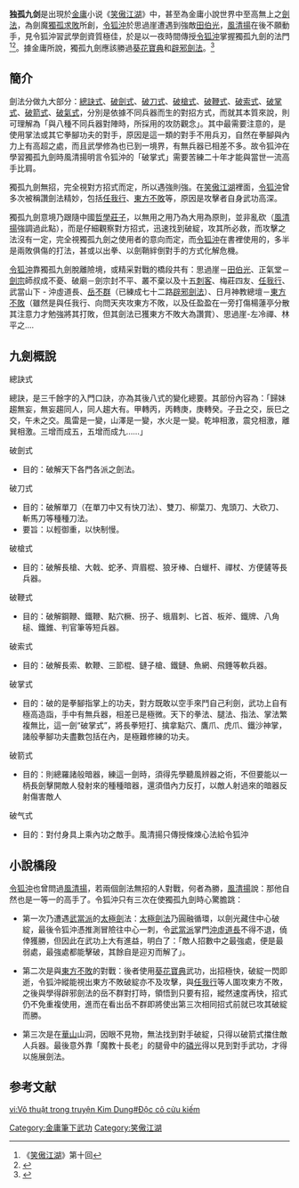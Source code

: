 {{金庸武功
|名称=獨孤九劍
|小说=《[[笑傲江湖|笑傲江湖]]》
|门派=無
|类型=劍法
|创始人=[[獨孤求敗|獨孤求敗]]
|人物=[[獨孤求敗|獨孤求敗]]<br />[[風清揚|風清揚]]<br />[[令狐沖|令狐沖]]

}}
'''独孤九剑'''是出現於[[金庸|金庸]]小说《[[笑傲江湖|笑傲江湖]]》中，甚至為金庸小說世界中至高無上之[[劍術|劍法]]，為劍魔[[獨孤求敗|獨孤求敗]]所創，[[令狐沖|令狐沖]]於思過崖遭遇到強敵[[田伯光|田伯光]]，[[風清揚|風清揚]]在後不願動手，見令狐沖習武學劍資質極佳，於是以一夜時間傳授[[令狐沖|令狐沖]]掌握獨孤九劍的法門<ref>《[[笑傲江湖|笑傲江湖]]》第十回</ref><ref>{{cite news|title=天山武林大会引关注 盘点金庸武侠剧10大奇功 |url=http://news.jwb.com.cn/art/2013/8/3/art_189_3335022.html |accessdate=2013-12-04 |newspaper=今晚网 |deadurl=yes |archiveurl=https://web.archive.org/web/20131211230317/http://news.jwb.com.cn/art/2013/8/3/art_189_3335022.html |archivedate=2013-12-11 }}</ref>。據金庸所說，獨孤九劍應該勝過[[葵花寶典|葵花寶典]]和[[辟邪劍法|辟邪劍法]]。<ref>{{Cite web |url=http://jinyong.ylib.com.tw/lib/jynews33.htm |title=金庸一百問 |accessdate=2019-05-13 |archive-date=2011-07-26 |archive-url=https://web.archive.org/web/20110726012539/http://jinyong.ylib.com.tw/lib/jynews33.htm |dead-url=no }}</ref>

==簡介==
劍法分做九大部分：[[獨孤九劍#總訣式|總訣式]]、[[獨孤九劍#破劍式|破劍式]]、[[獨孤九劍#破刀式|破刀式]]、[[獨孤九劍#破槍式|破槍式]]、[[獨孤九劍#破鞭式|破鞭式]]、[[獨孤九劍#破索式|破索式]]、[[獨孤九劍#破掌式|破掌式]]、[[獨孤九劍#破箭式|破箭式]]、[[獨孤九劍#破氣式|破氣式]]，分別是依據不同兵器而生的對招方式，而就其本質來說，則可理解為「與八種不同兵器對陣時，所採用的攻防觀念」。其中最需要注意的，是使用掌法或其它拳腳功夫的對手，原因是這一類的對手不用兵刃，自然在拳腳與內力上有高超之處，而且武學修為也已到一境界，有無兵器已相差不多。故令狐沖在學習獨孤九劍時風清揚明言令狐沖的「破掌式」需要苦練二十年才能與當世一流高手比肩。

獨孤九劍無招，完全視對方招式而定，所以遇強則強。在[[笑傲江湖|笑傲江湖]]裡面，[[令狐沖|令狐沖]]曾多次被稱讚劍法精妙，包括[[任我行|任我行]]、[[東方不敗|東方不敗]]等，原因是攻擊者自身武功高深。

獨孤九劍意境乃跟隨中國[[哲學|哲學]][[莊子|莊子]]，以無用之用乃為大用為原則，並非亂砍（[[風清揚|風清揚]]強調過此點），而是仔細觀察對方招式，迅速找到破綻，攻其所必救，而攻擊之法沒有一定，完全視獨孤九劍之使用者的意向而定，而[[令狐沖|令狐沖]]在書裡使用的，多半是兩敗俱傷的打法，甚或以出拳、以劍鞘絆倒對手的方式化解危機。

[[令狐沖|令狐沖]]靠獨孤九劍脫離險境，或精采對戰的橋段共有：思過崖－[[田伯光|田伯光]]、正氣堂－[[劍宗|劍宗]]師叔成不憂、破廟－劍宗封不平、叢不棄以及十五[[刺客|刺客]]、梅莊四友、[[任我行|任我行]]、武當山下 - 沖虛道長、[[岳不群|岳不群]]（已練成七十二路[[辟邪劍法|辟邪劍法]]）、日月神教總壇－[[東方不敗|東方不敗]]（雖然是與任我行、向問天夾攻東方不敗，以及任盈盈在一旁打傷楊蓮亭分散其注意力才勉強將其打敗，但其劍法已獲東方不敗大為讚賞）、思過崖-左冷禪、林平之....

==九劍概說==
;總訣式
總訣，是三千餘字的入門口訣，亦為其後八式的變化總要。其部份內容為：「歸妹趨無妄，無妄趨同人，同人趨大有。甲轉丙，丙轉庚，庚轉癸。子丑之交，辰巳之交，午未之交。風雷是一變，山澤是一變，水火是一變。乾坤相激，震兌相激，離巽相激。三增而成五，五增而成九……」

;破劍式
* 目的：破解天下各門各派之劍法。

;破刀式
* 目的：破解單刀（在單刀中又有快刀法）、雙刀、柳葉刀、鬼頭刀、大砍刀、斬馬刀等種種刀法。
* 要旨：以輕御重，以快制慢。

;破槍式
* 目的：破解長槍、大戟、蛇矛、齊眉棍、狼牙棒、白蠟杆、禪杖、方便鏟等長兵器。

;破鞭式
* 目的：破解鋼鞭、鐵鞭、點穴橛、拐子、蛾眉刺、匕首、板斧、鐵牌、八角槌、鐵錐、判官筆等短兵器。

;破索式
* 目的：破解長索、軟鞭、三節棍、鏈子槍、鐵鏈、魚網、飛錘等軟兵器。

;破掌式
* 目的：破的是拳腳指掌上的功夫，對方既敢以空手來鬥自己利劍，武功上自有極高造詣，手中有無兵器，相差已是極微。天下的拳法、腿法、指法、掌法繁複無比，這一劍“破掌式”，將長拳短打、擒拿點穴、鷹爪、虎爪、鐵沙神掌，諸般拳腳功夫盡數包括在內，是極難修練的功夫。

;破箭式
* 目的：則總羅諸般暗器，練這一劍時，須得先學聽風辨器之術，不但要能以一柄長劍擊開敵人發射來的種種暗器，還須借內力反打，以敵人射過來的暗器反射傷害敵人

;破气式
* 目的：對付身具上乘內功之敵手。風清揚只傳授條煉心法給令狐沖

==小說橋段==
[[令狐沖|令狐沖]]也曾問過[[風清揚|風清揚]]，若兩個劍法無招的人對戰，何者為勝，[[風清揚|風清揚]]說：那他自然也是一等一的高手了。令狐沖只有三次在使獨孤九劍時心驚膽跳：
*第一次乃遭遇[[武當派|武當派]]的[[太極劍|太極劍]]法：[[太極劍|太極劍法]]乃圓融循環，以劍光藏住中心破綻，最後令狐沖憑推測冒險往中心一刺，令[[武當派|武當派]]掌門[[沖虛道長|沖虛道長]]不得不退，僥倖獲勝，但因此在武功上大有進益，明白了：「敵人招數中之最強處，便是最弱處，最強處都能擊破，其餘自是迎刃而解了」。

*第二次是與[[東方不敗|東方不敗]]的對戰：後者使用[[葵花寶典|葵花寶典]]武功，出招極快，破綻一閃即逝，令狐沖縱能視出東方不敗破綻亦不及攻擊，與[[任我行|任我行]]等人圍攻東方不敗，之後與學得辟邪劍法的岳不群對打時，領悟到只要有招，縱然速度再快，招式仍不免重複使用，進而在看出岳不群即將使出第三次相同招式前就已攻其破綻而勝。

*第三次是在[[華山|華山]]山洞，因眼不見物，無法找到對手破綻，只得以破箭式擋住敵人兵器。最後意外靠「魔教十長老」的腿骨中的[[磷光|磷光]]得以見到對手武功，才得以施展劍法。

==参考文献==
{{reflist}}

[[Category:金庸筆下武功|Category:金庸筆下武功]]
[[Category:笑傲江湖|Category:笑傲江湖]]

[[vi:Võ_thuật_trong_truyện_Kim_Dung#Độc_cô_cửu_kiếm|vi:Võ thuật trong truyện Kim Dung#Độc cô cửu kiếm]]